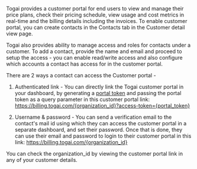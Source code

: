 Togai provides a customer portal for end users to view and manage their price plans, check their pricing schedule, view usage and cost metrics in real-time and the billing details including the invoices. To enable customer portal, you can create contacts in the Contacts tab in the Customer detail view page.

Togai also provides ability to manage access and roles for contacts under a customer. To add a contact, provide the name and email and proceed to setup the access - you can enable read/write access and also configure which accounts a contact has access for in the customer portal.

There are 2 ways a contact can access the Customer portal - 

1. Authenticated link - You can directly link the Togai customer portal in your dashboard, by generating a [portal token](/api-reference/authentication/customer-portal-auth) and passing the portal token as a query parameter in this customer portal link: https://billing.togai.com/{organization_id}?access-token={portal_token}

2. Username & password - You can send a verification email to the contact's mail id using which they can access the customer portal in a separate dashboard, and set their password. Once that is done, they can use their email and password to login to their customer portal in this link: https://billing.togai.com/{organization_id}


You can check the organization_id by viewing the customer portal link in any of your customer details.
